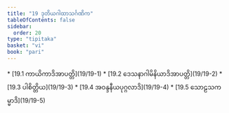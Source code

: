 ```yaml
---
title: "19 ဒုတိယဂါထာသင်္ဂဏိက"
tableOfContents: false
sidebar:
  order: 20
type: "tipitaka"
basket: "vi"
book: "pari"
---
```



<DynamicBreadcrumb />



<TableOfContents book="pari" section="19">
* [19.1 ကာယိကာဒိအာပတ္တိ](19/19-1)
* [19.2 ဒေသနာဂါမိနိယာဒိအာပတ္တိ](19/19-2)
* [19.3 ပါစိတ္တိယ](19/19-3)
* [19.4 အဝန္ဒနီယပုဂ္ဂလာဒိ](19/19-4)
* [19.5 သောဠသကမ္မာဒိ](19/19-5)
</TableOfContents>